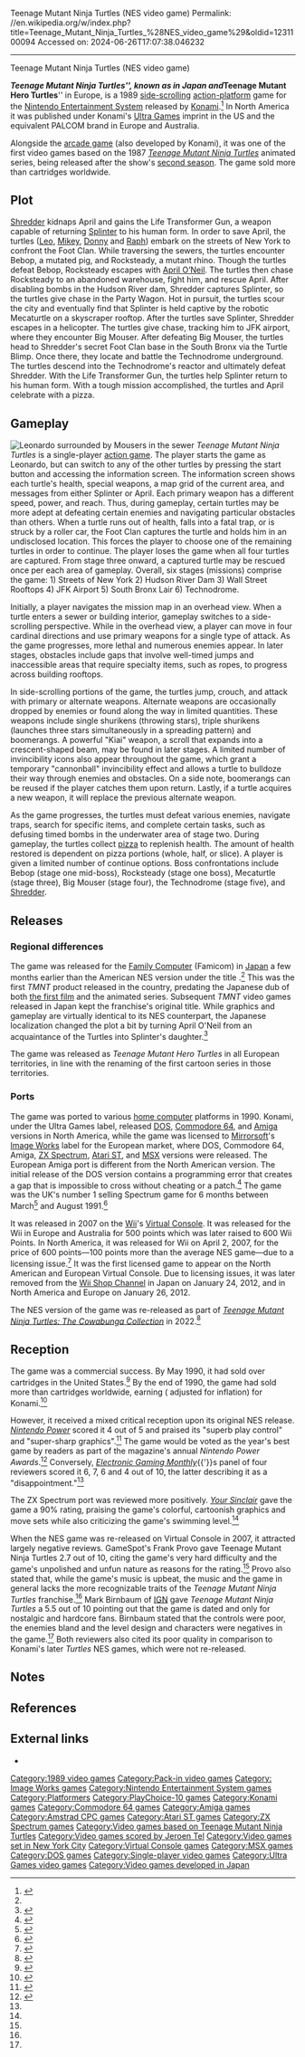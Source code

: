 Teenage Mutant Ninja Turtles (NES video game)
Permalink: //en.wikipedia.org/w/index.php?title=Teenage_Mutant_Ninja_Turtles_%28NES_video_game%29&oldid=1231100094
Accessed on: 2024-06-26T17:07:38.046232



------
Teenage Mutant Ninja Turtles (NES video game)
{{Short description|1989 video game}}
{{About|the NES game|the arcade game|Teenage Mutant Ninja Turtles (arcade game)}}
{{Use mdy dates|date=August 2022}}
{{Infobox video game
| title = Teenage Mutant Ninja Turtles (1989 Video game) 
| image = Teenage Mutant Ninja Turtles (1989 video game).jpg
| caption = The box art was taken from [[Michael Dooney]]'s cover art for the second printing of ''Teenage Mutant Ninja Turtles'' #4.<ref name=vol01no4>{{cite web | url = http://www.ninjaturtles.com/comics/mirage/volume01/04/04.htm | title = Mirage Studios' TMNT Volume 1 #4! | accessdate = 2009-02-04 | url-status = dead | archive-url = https://web.archive.org/web/20080818204408/http://www.ninjaturtles.com/comics/mirage/volume01/04/04.htm | archive-date = 2008-08-18 }}</ref>
| developer = [[Konami]]
| publisher = {{vgrelease|JP|Konami|NA|[[Ultra Games]]|EU|[[Palcom]]}}{{vgrelease|EU|[[Image Works]]}}
| director = H. Toyoda
| designer = Aki Koike
| programmer = H. Toyoda<br />N. Kimura<br />Y. Kikuchi
| artist = I. Urata<br />Nobuya Nakazato
| composer = Jun Funahashi (NES)<br />Kris Hatlelid (MS-DOS)<br />Tony Williams (AST/C64)
| series = ''[[List of Teenage Mutant Ninja Turtles video games|Teenage Mutant Ninja Turtles]]''
| released = {{vgrelease|JP|May 12, 1989|NA|June 25, 1989<ref>{{cite web |title=Teenage Mutant Ninja Turtles [1989] |url=https://www.ign.com/games/teenage-mutant-ninja-turtles |website=IGN|archive-url=https://web.archive.org/web/20211225220508/https://www.ign.com/games/teenage-mutant-ninja-turtles |archive-date=2021-12-25 }}</ref>|PAL|August 17, 1990}}
| genre = [[Platform game|Action-platform]]
| modes = [[Single-player video game|Single-player]]
| platforms = [[Nintendo Entertainment System]], [[Amiga]], [[Amstrad CPC]], [[Atari ST]], [[Commodore 64]], [[MS-DOS]], [[MSX]], [[ZX Spectrum]], [[PlayChoice-10]]
}}

'''''Teenage Mutant Ninja Turtles''''', known as {{nihongo foot|'''''Geki Kame Ninja Den'''''|激亀忍者伝||lit. "Legend of the Radical Ninja Turtles"|lead=yes|group=lower-alpha}} in Japan and '''''Teenage Mutant Hero Turtles''''' in Europe, is a 1989 [[side-scrolling]] [[Platform game|action-platform]] game for the [[Nintendo Entertainment System]] released by [[Konami]].<ref name=":0">{{Cite web|url=https://www.famitsu.com/cominy/?m=pc&a=page_h_title&title_id=8824|title=激亀忍者伝 [ファミコン] / ファミ通.com|website=www.famitsu.com|access-date=2018-07-24}}</ref>  In North America it was published under Konami's [[Ultra Games]] imprint in the US and the equivalent PALCOM brand in Europe and Australia.

Alongside the [[Teenage Mutant Ninja Turtles (arcade game)|arcade game]] (also developed by Konami), it was one of the first video games based on the 1987 ''[[Teenage Mutant Ninja Turtles (1987 TV series)|Teenage Mutant Ninja Turtles]]'' animated series, being released after the show's [[List of Teenage Mutant Ninja Turtles (1987 TV series) episodes#Season 2 (1988)|second season]]. The game sold more than {{nowrap|4 million}} cartridges worldwide.

==Plot==
[[Shredder (Teenage Mutant Ninja Turtles)|Shredder]] kidnaps April and gains the Life Transformer Gun, a weapon capable of returning [[Splinter (Teenage Mutant Ninja Turtles)|Splinter]] to his human form. In order to save April, the turtles ([[Leonardo (Teenage Mutant Ninja Turtles)|Leo]],   [[Michelangelo (Teenage Mutant Ninja Turtles)|Mikey]], [[Donatello (Teenage Mutant Ninja Turtles)|Donny]] and [[Raphael (Teenage Mutant Ninja Turtles)|Raph]]) embark on the streets of New York to confront the Foot Clan. While traversing the sewers, the turtles encounter Bebop, a mutated pig, and Rocksteady, a mutant rhino. Though the turtles defeat Bebop, Rocksteady escapes with [[April O'Neil|April O’Neil]]. The turtles then chase Rocksteady to an abandoned warehouse, fight him, and rescue April. After disabling bombs in the Hudson River dam, Shredder captures Splinter, so the turtles give chase in the Party Wagon. Hot in pursuit, the turtles scour the city and eventually find that Splinter is held captive by the robotic Mecaturtle on a skyscraper rooftop.  After the turtles save Splinter, Shredder escapes in a helicopter.  The turtles give chase, tracking him to JFK airport, where they encounter Big Mouser. After defeating Big Mouser, the turtles head to Shredder's secret Foot Clan base in the South Bronx via the Turtle Blimp.  Once there, they locate and battle the Technodrome underground. The turtles descend into the Technodrome's reactor and ultimately defeat Shredder. With the Life Transformer Gun, the turtles help Splinter return to his human form. With a tough mission accomplished, the turtles and April celebrate with a pizza.

==Gameplay==
[[Image:Teenage Mutant Ninja Turtles (1989 video game) gameplay.png|frame|left|[[Leonardo (Teenage Mutant Ninja Turtles)|Leonardo]] surrounded by Mousers in the sewer]]
''Teenage Mutant Ninja Turtles'' is a single-player [[action game]]. The player starts the game as Leonardo, but can switch to any of the other turtles by pressing the start button and accessing the information screen. The information screen shows each turtle's health, special weapons, a map grid of the current area, and messages from either Splinter or April. Each primary weapon has a different speed, power, and reach.  Thus, during gameplay, certain turtles may be more adept at defeating certain enemies and navigating particular obstacles than others. When a turtle runs out of health, falls into a fatal trap, or is struck by a roller car, the Foot Clan captures the turtle and holds him in an undisclosed location.  This forces the player to choose one of the remaining turtles in order to continue. The player loses the game when all four turtles are captured. From stage three onward, a captured turtle may be rescued once per each area of gameplay. Overall, six stages (missions) comprise the game: 1) Streets of New York 2) Hudson River Dam 3) Wall Street Rooftops 4) JFK Airport 5) South Bronx Lair 6) Technodrome.

Initially, a player navigates the mission map in an overhead view.  When a turtle enters a sewer or building interior, gameplay switches to a side-scrolling perspective.  While in the overhead view, a player can move in four cardinal directions and use primary weapons for a single type of attack. As the game progresses, more lethal and numerous enemies appear.  In later stages, obstacles include gaps that involve well-timed jumps and inaccessible areas that require specialty items, such as ropes, to progress across building rooftops.

In side-scrolling portions of the game, the turtles jump, crouch, and attack with primary or alternate weapons. Alternate weapons are occasionally dropped by enemies or found along the way in limited quantities.  These weapons include single shurikens (throwing stars), triple shurikens (launches three stars simultaneously in a spreading pattern) and boomerangs. A powerful "Kiai" weapon, a scroll that expands into a crescent-shaped beam, may be found in later stages. A limited number of invincibility icons also appear throughout the game, which grant a temporary "cannonball" invincibility effect and allows a turtle to bulldoze their way through enemies and obstacles.  On a side note, boomerangs can be reused if the player catches them upon return.  Lastly, if a turtle acquires a new weapon, it will replace the previous alternate weapon.

As the game progresses, the turtles must defeat various enemies, navigate traps, search for specific items, and complete certain tasks, such as defusing timed bombs in the underwater area of stage two. During gameplay, the turtles collect [[pizza]] to replenish health.  The amount of health restored is dependent on pizza portions (whole, half, or slice).  A player is given a limited number of continue options.  Boss confrontations include Bebop (stage one mid-boss), Rocksteady (stage one boss), Mecaturtle (stage three), Big Mouser (stage four), the Technodrome (stage five), and [[Shredder (Teenage Mutant Ninja Turtles)|Shredder]].

==Releases==
===Regional differences===
The game was released for the [[Family Computer]] (Famicom) in [[Japan]] a few months earlier than the American NES version under the title {{nihongo||激亀忍者伝|Geki Kame Ninja Den|which loosely translates to "Legend of the Radical Ninja Turtles"|lead=yes}}.<ref name=":0" /> This was the first ''TMNT'' product released in the country, predating the Japanese dub of both [[Teenage Mutant Ninja Turtles (1990 film)|the first film]] and the animated series. Subsequent ''TMNT'' video games released in Japan kept the franchise's original title. While graphics and gameplay are virtually identical to its NES counterpart, the Japanese localization changed the plot a bit by turning April O'Neil from an acquaintance of the Turtles into Splinter's daughter.<ref>{{cite web|url=http://vivi200x200.blog50.fc2.com/blog-entry-1314.html|title=''Geki Kame Ninja Den'' manual scans|language=Japanese}}</ref>

The game was released as ''Teenage Mutant Hero Turtles'' in all European territories, in line with the renaming of the first cartoon series in those territories.

===Ports===
The game was ported to various [[home computer]] platforms in 1990. Konami, under the Ultra Games label, released [[DOS]], [[Commodore 64]], and [[Amiga]] versions in North America, while the game was licensed to [[Mirrorsoft]]'s [[Image Works]] label for the European market, where DOS, Commodore 64, Amiga, [[ZX Spectrum]], [[Atari ST]], and [[MSX]] versions were released. The European Amiga port is different from the North American version. The initial release of the DOS version contains a programming error that creates a gap that is impossible to cross without cheating or a patch.<ref>{{cite web|url=http://www.scary-crayon.com/games/tmnt12pc/ |title=Scary-Crayon reviews... Teenage Mutant Ninja Turtles I & II (MS-DOS PC versions) |publisher=Scary-crayon.com |date= |accessdate=2010-06-21}}</ref> The game was the UK's number 1 selling Spectrum game for 6 months between March<ref>{{Cite web |url=http://ysrnry.co.uk/ys63.htm |title= The YS Rock'n'Roll Years - Issue 63 |access-date=2014-06-15 |archive-url=https://web.archive.org/web/20140617174102/http://ysrnry.co.uk/ys63.htm |archive-date=2014-06-17 |url-status=dead }}</ref> and August 1991.<ref>{{cite web |title=The YS Rock'n'Roll Years - Issue 68 |url=http://ysrnry.co.uk/ys68.htm |archive-url=https://archive.today/20140615180431/http://ysrnry.co.uk/ys68.htm |archive-date=June 15, 2014 |date=August 1991}}</ref>

It was released in 2007 on the [[Wii]]'s [[Virtual Console]]. It was released for the Wii in Europe and Australia for 500 points which was later raised to 600 Wii Points. In North America, it was released for Wii on April 2, 2007, for the price of 600 points—100 points more than the average NES game—due to a licensing issue.<ref name="wiipoints">{{cite web | url = http://wii.ign.com/articles/791/791978p1.html | archive-url = https://web.archive.org/web/20070528170452/http://wii.ign.com/articles/791/791978p1.html | url-status = dead | archive-date = May 28, 2007 | publisher = IGN | title = Konami Talks Virtual Console | quote = As you know, currently we do not hold the video game license for TMNT, so we had to create a new licensing deal for these titles | author = Dennis Lee, group manager for Konami }}</ref> It was the first licensed game to appear on the North American and European Virtual Console. Due to licensing issues, it was later removed from the [[Wii Shop Channel]] in Japan on January 24, 2012, and in North America and Europe on January 26, 2012.

The NES version of the game was re-released as part of ''[[Teenage Mutant Ninja Turtles: The Cowabunga Collection]]'' in 2022.<ref>{{Cite web |title=Teenage Mutant Ninja Turtles: The Cowabunga Collection Has a Release Date |url=https://www.ign.com/articles/teenage-mutant-ninja-turtles-the-cowabunga-collection-has-a-release-date |last=Bailey |first=Kat |date=July 21, 2022 |access-date=August 29, 2022 |website=IGN}}</ref>

==Reception==
{{Video game reviews
<!-- Formatting -->
| na = true
<!-- Turn on platform -->
| NES = true
| WII = true
| ZX = true
<!-- Reviewers -->
| CRASH_ZX = 80%<ref>{{cite web|url=http://live.worldofspectrum.org/infoseek/magazines/crash/84#66|title=Crash|website=worldofspectrum.org|access-date=22 September 2023|archive-date=December 6, 2017|archive-url=https://web.archive.org/web/20171206212027/http://live.worldofspectrum.org/infoseek/magazines/crash/84#66|url-status=dead}}</ref>
| EGM_NES = 23/40<ref name="EGM">{{cite magazine |title=Electronic Gaming Review Crew: TMNT |magazine=[[Electronic Gaming Monthly]] |date=November 1989 |issue=4 |page=10}}</ref>
| GSpot_WII = 2.7/10<ref name="gmsptrevw">{{cite web |last=Provo|first=Frank|title=Teenage Mutant Ninja Turtles Review |publisher=[[GameSpot]] |accessdate=December 9, 2012 |url=https://www.gamespot.com/reviews/teenage-mutant-ninja-turtles-review/1900-6168657/}}</ref>
| IGN_WII = 5.5/10<ref name="ignrvew">{{cite web|last=Birnbaum|first=Mark|date=April 17, 2007|url=https://www.ign.com/articles/2007/04/11/teenage-mutant-ninja-turtles-review|title=Teenage Mutant Ninja Turtles Review|publisher=[[IGN]]|accessdate=February 26, 2014}}</ref>
| NLife_WII = {{rating|3|10}}<ref>{{cite web|last=Calvert|first=Darren|date=March 16, 2007|url=https://www.nintendolife.com/reviews/2007/03/teenage_mutant_ninja_turtles_virtual_console|title=Review: Teenage Mutant Ninja Turtles (Virtual Console / NES)|publisher=Nintendo Life|accessdate=February 26, 2014}}</ref>
| NP_NES = 8.25
| SUser_ZX = 94%<ref>{{cite web|url=http://live.worldofspectrum.org/infoseek/magazines/sinclair-user/106#14|title=Sinclair User|website=worldofspectrum.org|access-date=22 September 2023|archive-date=December 6, 2017|archive-url=https://web.archive.org/web/20171206160631/http://live.worldofspectrum.org/infoseek/magazines/sinclair-user/106#14|url-status=dead}}</ref>
| YSinclair_ZX = 90%<ref name="yourslinclar2reve">{{cite web |url=http://ysrnry.co.uk/articles/teenagemutantheroturtles.htm |title=Teenage Mutant Hero Turtles |website=The Your Sinclair Rock'n'Roll Years |access-date=15 January 2022 |archive-url=https://web.archive.org/web/20160410123438/http://ysrnry.co.uk/articles/teenagemutantheroturtles.htm |archive-date=10 April 2016 |url-status=dead}}</ref>
| award1Pub = ''Sinclair User''
| award1 = SU Classic
| award2Pub = ''Your Sinclair''
| award2 = Megagame
}}

The game was a commercial success. By May 1990, it had sold over {{nowrap|1 million}} cartridges in the United States.<ref name="RePlay5">{{cite magazine |title=News Feature: Cowabunga! Game production continues on TMNT powerhouse |magazine=RePlay |date=May 1990 |volume=15 |issue=8 |publisher=RePlay Publishing |pages=146–9 |url=https://archive.org/details/re-play-volume-14-issue-no.-8-may-1990-600dpi/RePlay%20-%20Volume%2014%2C%20Issue%20No.%208%20-%20May%201990/page/146}}{{dead link|date=March 2022}}</ref> By the end of 1990, the game had sold more than {{nowrap|4 million}} cartridges worldwide, earning {{US$|125 million|long=no}} ({{US$|{{Inflation|US|125|1989}} million|long=no}} adjusted for inflation) for Konami.<ref>{{cite book |last1=Sheff |first1=David |title=[[Game Over: How Nintendo Conquered the World]] |year=1994 |orig-year=1993 |publisher=[[Vintage Books]] |isbn=978-0-307-80074-9 |chapter=Game Masters |page=235 |chapter-url=https://file1.largepdf.com/file/2020/04/08/Game_Over_-_David_Sheff.pdf |url-status=dead |archive-url=https://web.archive.org/web/20210102104823/file1.largepdf.com/file/2020/04/08/Game_Over_-_David_Sheff.pdf |archive-date=2021-01-02 |accessdate=2021-09-20}}</ref>

However, it received a mixed critical reception upon its original NES release. ''[[Nintendo Power]]'' scored it 4 out of 5 and praised its "superb play control" and "super-sharp graphics".<ref>{{cite web | url=http://www.defunctgames.com/reviewcrew/20/teenage-mutant-ninja-turtles-what-did-critics-think-in-1990 | title=Teenage Mutant Ninja Turtles: What Did Critics Think in 1990? - Defunct Games }}</ref> The game would be voted as the year's best game by readers as part of the magazine's annual ''Nintendo Power Awards''.<ref>{{cite magazine |author=<!--Staff writer(s); no by-line.--> |title=Nintendo Power Awards '89 |magazine=[[Nintendo Power]] |location= |publisher=Nintendo of America |date=March–April 1990 }}</ref> Conversely, ''[[Electronic Gaming Monthly]]''{{'}}s panel of four reviewers scored it 6, 7, 6 and 4 out of 10, the latter describing it as a "disappointment."<ref name="EGM"/>

The ZX Spectrum port was reviewed more positively. ''[[Your Sinclair]]'' gave the game a 90% rating, praising the game's colorful, cartoonish graphics and move sets while also criticizing the game's swimming level.<ref name="yourslinclar2reve"/>

When the NES game was re-released on Virtual Console in 2007, it attracted largely negative reviews. GameSpot's Frank Provo gave Teenage Mutant Ninja Turtles 2.7 out of 10, citing the game's very hard difficulty and the game's unpolished and unfun nature as reasons for the rating.<ref name="gmsptrevw"/> Provo also stated that, while the game's music is upbeat, the music and the game in general lacks the more recognizable traits of the ''Teenage Mutant Ninja Turtles'' franchise.<ref name="gmsptrevw"/>  Mark Birnbaum of [[IGN]] gave ''Teenage Mutant Ninja Turtles'' a 5.5 out of 10 pointing out that the game is dated and only for nostalgic and hardcore fans. Birnbaum stated that the controls were poor, the enemies bland and the level design and characters were negatives in the game.<ref name="ignrvew"/> Both reviewers also cited its poor quality in comparison to Konami's later ''Turtles'' NES games, which were not re-released.

== Notes ==
{{notelist}}

==References==
{{Reflist}}

==External links==
* {{moby game|id=/teenage-mutant-ninja-turtles|name=''Teenage Mutant Ninja Turtles''}}

{{TMNT games}}

{{DEFAULTSORT:Teenage Mutant Ninja Turtles (1989 video game)}}
[[Category:1989 video games]]
[[Category:Pack-in video games]]
[[Category: Image Works games]]
[[Category:Nintendo Entertainment System games]]
[[Category:Platformers]]
[[Category:PlayChoice-10 games]]
[[Category:Konami games]]
[[Category:Commodore 64 games]]
[[Category:Amiga games]]
[[Category:Amstrad CPC games]]
[[Category:Atari ST games]]
[[Category:ZX Spectrum games]]
[[Category:Video games based on Teenage Mutant Ninja Turtles]]
[[Category:Video games scored by Jeroen Tel]]
[[Category:Video games set in New York City]]
[[Category:Virtual Console games]]
[[Category:MSX games]]
[[Category:DOS games]]
[[Category:Single-player video games]]
[[Category:Ultra Games video games]]
[[Category:Video games developed in Japan]]